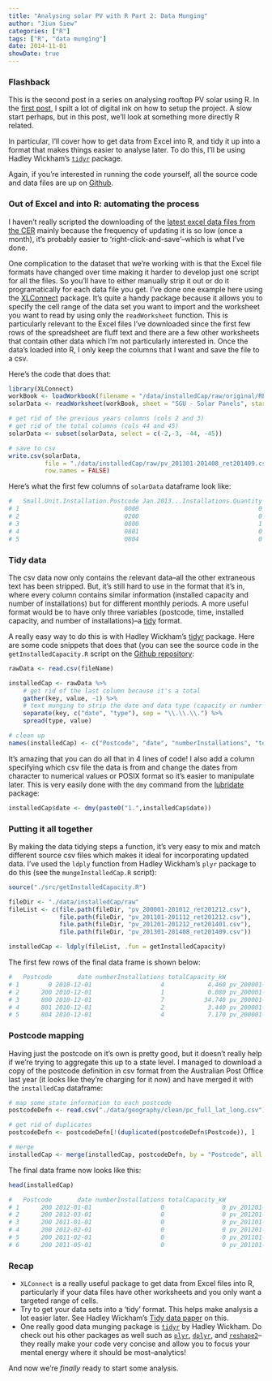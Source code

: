 ```yaml
---
title: "Analysing solar PV with R Part 2: Data Munging"
author: "Jiun Siew"
categories: ["R"]
tags: ["R", "data munging"]
date: 2014-11-01
showDate: true
---
```


### Flashback
This is the second post in a series on analysing rooftop PV solar using R.  In the 
[first post](r/analysing-solar-pv-with-r-1/), I spilt a lot of digital ink on how to setup the project.  A slow start perhaps, but in this post, we'll look at something more directly R related. 

In particular, I'll cover how to get data from Excel into R, and tidy it up into a format that makes things easier to analyse later.  To do this, I'll be using Hadley Wickham's [`tidyr`](http://cran.r-project.org/web/packages/tidyr/index.html) package.

Again, if you're interested in running the code yourself, all the source code and data files are up on [Github](https://github.com/jiunsiew/pv).


### Out of Excel and into R: automating the process

I haven't really scripted the downloading of the [latest excel data files from the CER](http://ret.cleanenergyregulator.gov.au/REC-Registry/Data-reports#Latest-data) mainly because the frequency of updating it is so low (once a month), it's probably easier to 'right-click-and-save'--which is what I've done.  

One complication to the dataset that we're working with is that the Excel file formats have changed over time making it harder to develop just one script for all the files. So you'll have to either manually strip it out or do it programatically for each data file you get.  I've done one example here using the [XLConnect](http://cran.r-project.org/web/packages/XLConnect/index.html) package.  It's quite a handy package because it allows you to specify the cell range of the data set you want to import and the worksheet you want to read by using only the `readWorksheet` function.  This is particularly relevant to the Excel files I've downloaded since the first few rows of the spreadsheet are fluff text and there are a few other worksheets that contain other data which I'm not particularly interested in.  Once the data's loaded into R, I only keep the columns that I want and save the file to a csv.  

Here's the code that does that:

```r
library(XLConnect)
workBook <- loadWorkbook(filename = "/data/installedCap/raw/original/RET-data-0914.xls")
solarData <- readWorksheet(workBook, sheet = "SGU - Solar Panels", startRow = 4)

# get rid of the previous years columns (cols 2 and 3)
# get rid of the total columns (cols 44 and 45)
solarData <- subset(solarData, select = c(-2,-3, -44, -45))

# save to csv
write.csv(solarData,
          file = "./data/installedCap/raw/pv_201301-201408_ret201409.csv",
          row.names = FALSE)


```

Here's what the first few columns of `solarData` dataframe look like:

```r
#   Small.Unit.Installation.Postcode Jan.2013...Installations.Quantity Jan.2013...SGU.Rated.Output.In.kW
# 1                             0000                                 0                              0.00
# 2                             0200                                 0                              0.00
# 3                             0800                                 1                              4.56
# 4                             0801                                 0                              0.00
# 5                             0804                                 0                              0.00
```

### Tidy data

The csv data now only contains the relevant data--all the other extraneous text has been stripped.  But, it's still hard to use in the format that it's in, where every column contains similar information (installed capacity and number of installations) but for different monthly periods.  A more useful format would be to have only three variables (postcode, time, installed capacity, and number of installations)--a [tidy](vita.had.co.nz/papers/tidy-data.pdf) format.  

A really easy way to do this is with Hadley Wickham's [tidyr](http://cran.r-project.org/web/packages/tidyr/index.html) package.  Here are some code snippets that does that (you can see the source code in the `getInstalledCapacity.R` script on the [Github repository](https://github.com/jiunsiew/pv/blob/master/src/getInstalledCapacity.R):

```r
rawData <- read.csv(fileName)

installedCap <- rawData %>% 
    # get rid of the last column because it's a total 
    gather(key, value, -1) %>%  
    # text munging to strip the date and data type (capacity or number of installations)
    separate(key, c("date", "type"), sep = "\\.\\.\\.") %>%  
    spread(type, value) 

# clean up
names(installedCap) <- c("Postcode", "date", "numberInstallations", "totalCapacity_kW") 
```

It's amazing that you can do all that in 4 lines of code!   I also add a column specifying which csv file the data is from and change the dates from character to numerical values or POSIX format so it's easier to manipulate later.  This is very easily done with the `dmy` command from the [lubridate](http://cran.r-project.org/web/packages/lubridate/index.html) package:

```r
installedCap$date <- dmy(paste0("1.",installedCap$date))
```


### Putting it all together

By making the data tidying steps a function, it's very easy to mix and match different source csv files which makes it ideal for incorporating updated data.  I've used the `ldply` function from Hadley Wickham's `plyr` package to do this (see the `mungeInstalledCap.R` script):

```r
source("./src/getInstalledCapacity.R")

fileDir <- "./data/installedCap/raw"
fileList <- c(file.path(fileDir, "pv_200001-201012_ret201212.csv"),
              file.path(fileDir, "pv_201101-201112_ret201212.csv"),
              file.path(fileDir, "pv_201201-201212_ret201401.csv"),
              file.path(fileDir, "pv_201301-201408_ret201409.csv"))

installedCap <- ldply(fileList, .fun = getInstalledCapacity)
```

The first few rows of the final data frame is shown below:

```r
#   Postcode       date numberInstallations totalCapacity_kW                     dataSource
# 1        0 2010-12-01                   4            4.460 pv_200001-201012_ret201212.csv
# 2      200 2010-12-01                   1            0.080 pv_200001-201012_ret201212.csv
# 3      800 2010-12-01                   7           34.740 pv_200001-201012_ret201212.csv
# 4      801 2010-12-01                   2            3.440 pv_200001-201012_ret201212.csv
# 5      804 2010-12-01                   4            7.170 pv_200001-201012_ret201212.csv
```

### Postcode mapping

Having just the postcode on it's own is pretty good, but it doesn't really help if we're trying to aggregate this up to a state level.  I managed to download a copy of the postcode definition in csv format from the Australian Post Office last year (it looks like they're charging for it now) and have merged it with the `installedCap` dataframe:

```r
# map some state information to each postcode
postcodeDefn <- read.csv("./data/geography/clean/pc_full_lat_long.csv")

# get rid of duplicates
postcodeDefn <- postcodeDefn[!(duplicated(postcodeDefn$Postcode)), ]

# merge
installedCap <- merge(installedCap, postcodeDefn, by = "Postcode", all.x = TRUE)
```

The final data frame now looks like this:

```r
head(installedCap)

#   Postcode       date numberInstallations totalCapacity_kW                     dataSource                        Locality State          Category        Lat     Long
# 1      200 2012-01-01                   0                0 pv_201201-201212_ret201401.csv AUSTRALIAN NATIONAL UNIVERSITY   ACT Post Office Boxes -35.277272 149.1171
# 2      200 2012-03-01                   0                0 pv_201201-201212_ret201401.csv AUSTRALIAN # NATIONAL UNIVERSITY   ACT Post Office Boxes -35.277272 149.1171
# 3      200 2011-01-01                   0                0 pv_201101-201112_ret201212.csv AUSTRALIAN NATIONAL UNIVERSITY   ACT Post Office Boxes -35.277272 149.1171
# 4      200 2012-02-01                   0                0 pv_201201-201212_ret201401.csv AUSTRALIAN NATIONAL UNIVERSITY   ACT Post Office Boxes -35.277272 149.1171
# 5      200 2011-02-01                   0                0 pv_201101-201112_ret201212.csv AUSTRALIAN NATIONAL UNIVERSITY   ACT Post Office Boxes -35.277272 149.1171
# 6      200 2011-05-01                   0                0 pv_201101-201112_ret201212.csv AUSTRALIAN NATIONAL UNIVERSITY   ACT Post Office Boxes -35.277272 149.1171
```

### Recap

- `XLConnect` is a really useful package to get data from Excel files into R, particularly if your data files have other worksheets and you only want a targeted range of cells.
- Try to get your data sets into a 'tidy' format.  This helps make analysis a lot easier later.  See Hadley Wickham's [Tidy data paper](vita.had.co.nz/papers/tidy-data.pdf) on this.
- One really good data munging package is [`tidyr`](http://cran.r-project.org/web/packages/tidyr/index.html) by Hadley Wickham.  Do check out his other packages as well such as [`plyr`](http://cran.r-project.org/web/packages/plyr/index.html), [`dplyr`](http://cran.r-project.org/web/packages/dplyr/index.html), and [`reshape2`](http://cran.r-project.org/web/packages/reshape2/index.html)--they really make your code very concise and allow you to focus your mental energy where it should be most--analytics!

And now we're *finally* ready to start some analysis.  